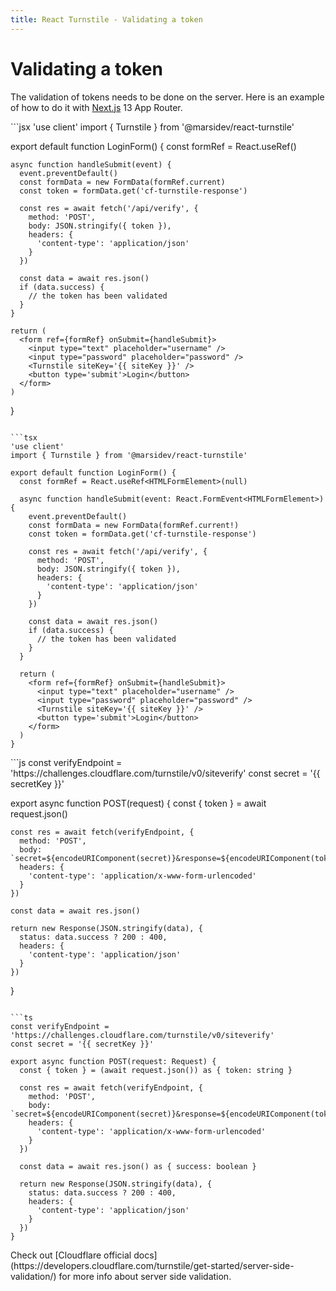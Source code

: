 ```yaml
---
title: React Turnstile - Validating a token
---
```


# Validating a token

The validation of tokens needs to be done on the server. Here is an example of how to do it with [Next.js](https://nextjs.org/) 13 App Router.

<CodeGroup title='/app/page/login.{jsx,tsx}'>
  ```jsx
  'use client'
  import { Turnstile } from '@marsidev/react-turnstile'

  export default function LoginForm() {
    const formRef = React.useRef()

    async function handleSubmit(event) {
      event.preventDefault()
      const formData = new FormData(formRef.current)
      const token = formData.get('cf-turnstile-response')

      const res = await fetch('/api/verify', {
        method: 'POST',
        body: JSON.stringify({ token }),
        headers: {
          'content-type': 'application/json'
        }
      })

      const data = await res.json()
      if (data.success) {
        // the token has been validated
      }
    }

    return (
      <form ref={formRef} onSubmit={handleSubmit}>
        <input type="text" placeholder="username" />
        <input type="password" placeholder="password" />
        <Turnstile siteKey='{{ siteKey }}' />
        <button type='submit'>Login</button>
      </form>
    )
  }
  ```

  ```tsx
  'use client'
  import { Turnstile } from '@marsidev/react-turnstile'

  export default function LoginForm() {
    const formRef = React.useRef<HTMLFormElement>(null)

    async function handleSubmit(event: React.FormEvent<HTMLFormElement>) {
      event.preventDefault()
      const formData = new FormData(formRef.current!)
      const token = formData.get('cf-turnstile-response')

      const res = await fetch('/api/verify', {
        method: 'POST',
        body: JSON.stringify({ token }),
        headers: {
          'content-type': 'application/json'
        }
      })

      const data = await res.json()
      if (data.success) {
        // the token has been validated
      }
    }

    return (
      <form ref={formRef} onSubmit={handleSubmit}>
        <input type="text" placeholder="username" />
        <input type="password" placeholder="password" />
        <Turnstile siteKey='{{ siteKey }}' />
        <button type='submit'>Login</button>
      </form>
    )
  }
  ```
</CodeGroup>

<CodeGroup title='/app/api/verify/route.{js,ts}'>
  ```js
  const verifyEndpoint = 'https://challenges.cloudflare.com/turnstile/v0/siteverify'
  const secret = '{{ secretKey }}'

  export async function POST(request) {
    const { token } = await request.json()

    const res = await fetch(verifyEndpoint, {
      method: 'POST',
      body: `secret=${encodeURIComponent(secret)}&response=${encodeURIComponent(token)}`,
      headers: {
        'content-type': 'application/x-www-form-urlencoded'
      }
    })

    const data = await res.json()

    return new Response(JSON.stringify(data), {
      status: data.success ? 200 : 400,
      headers: {
        'content-type': 'application/json'
      }
    })
  }
  ```

  ```ts
  const verifyEndpoint = 'https://challenges.cloudflare.com/turnstile/v0/siteverify'
  const secret = '{{ secretKey }}'

  export async function POST(request: Request) {
    const { token } = (await request.json()) as { token: string }

    const res = await fetch(verifyEndpoint, {
      method: 'POST',
      body: `secret=${encodeURIComponent(secret)}&response=${encodeURIComponent(token)}`,
      headers: {
        'content-type': 'application/x-www-form-urlencoded'
      }
    })

    const data = await res.json() as { success: boolean }

    return new Response(JSON.stringify(data), {
      status: data.success ? 200 : 400,
      headers: {
        'content-type': 'application/json'
      }
    })
  }
  ```
</CodeGroup>

<Info>
  Check out [Cloudflare official docs](https://developers.cloudflare.com/turnstile/get-started/server-side-validation/) for more info about server side validation.
</Info>
